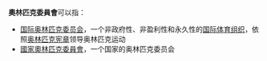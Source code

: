 '''奧林匹克委員會'''可以指：
* [[国际奥林匹克委员会|国际奥林匹克委员会]]，一个非政府性、非盈利性和永久性的[[国际体育组织|国际体育组织]]，依照[[奥林匹克宪章|奥林匹克宪章]]领导奥林匹克运动
* [[國家奧林匹克委員會|國家奧林匹克委員會]]，一个国家的奥林匹克委员会
{{disambig|Cat=組織機構消歧義}}
